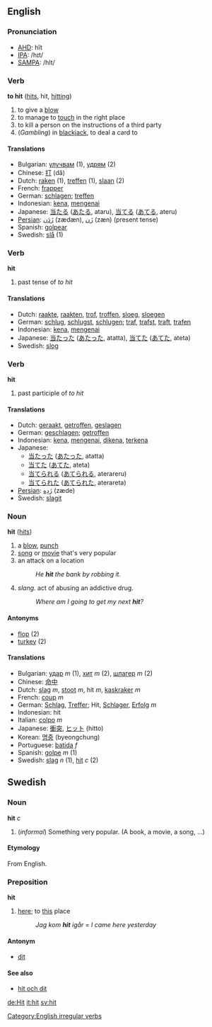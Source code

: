 ==English==
===Pronunciation===
*[[w:AHD|AHD]]: hĭt
*[[w:IPA|IPA]]: /hɪt/
*[[w:SAMPA|SAMPA]]: /hIt/

===Verb===
'''to hit''' ([[hits]], hit, [[hitting]])

# to give a [[blow]]
# to manage to [[touch]] in the right place
# to kill a person on the instructions of a third party
# (''Gambling'') in [[blackjack]], to deal a card to

====Translations====
*Bulgarian: [[улучвам]] (1), [[удрям]] (2)
*Chinese: [[打]] (dă)
*Dutch: [[raken]] (1), [[treffen]] (1), [[slaan]] (2)
*French: [[frapper]]
*German: [[schlagen]]; [[treffen]]
*Indonesian: [[kena]], [[kena|mengenai]]
*Japanese: [[当たる]] ([[あたる]], ataru), [[当てる]] ([[あてる]], ateru)
*[[Persian]]: [[زدن|زَدَن]] (zædæn), [[زن|زَن]] (zæn) (present tense)
*Spanish: [[golpear]]
*Swedish: [[slå]] (1)

===Verb===
'''hit'''

# past tense of ''to hit''

====Translations====
*Dutch: [[raakte]], [[raakten]], [[trof]], [[troffen]], [[sloeg]], [[sloegen]]
*German: [[schlug]], [[schlug|schlugst]], [[schlug|schlugen]]; [[traf]], [[traf|trafst]], [[traf|traft]], [[traf|trafen]]
*Indonesian: [[kena]], [[kena|mengenai]]
*Japanese: [[当たった]] ([[あたった]], atatta), [[当てた]] ([[あてた]], ateta)
*Swedish: [[slog]]

===Verb===
'''hit'''

# past participle of ''to hit''

====Translations====
*Dutch: [[geraakt]], [[getroffen]], [[geslagen]]
*German: [[geschlagen]]; [[traf|getroffen]]
*Indonesian: [[kena]], [[kena|mengenai]], [[kena|dikena]], [[kena|terkena]]
*Japanese: 
** [[当たった]] ([[あたった]], atatta)
** [[当てた]] ([[あてた]], ateta)
** [[当てられる]] ([[あてられる]], aterareru)
** [[当てられた]] ([[あてられた]], aterareta)
*[[Persian]]: [[زده|زَدِه]] (zæde)
*Swedish: [[slagit]]

===Noun===
'''hit''' ([[hits]])

# a [[blow]], [[punch]]
# [[song]] or [[movie]] that's very popular
# an attack on a location
#: ''He '''hit''' the bank by robbing it.''
# ''slang.'' act of abusing an addictive drug.
#: ''Where am I going to get my next '''hit'''?''

====Antonyms====
*[[flop]] (2)
*[[turkey]] (2)

====Translations====
*Bulgarian: [[удар]] ''m'' (1), [[хит]] ''m'' (2), [[шлагер]] ''m'' (2)
*Chinese: [[命中]]
*Dutch: [[slag]] ''m'', [[stoot]] ''m'', hit ''m'', [[kaskraker]] ''m''
*French: [[coup]] ''m''
*German: [[Schlag]], [[Treffer]]; Hit, [[Schlager]], [[Erfolg]] ''m''
*Indonesian: hit
*Italian: [[colpo]] ''m''
*Japanese: [[衝突]], [[ヒット]] (hitto)
*Korean: [[명중]] (byeongchung)
*Portuguese: [[batida]] ''f''
*Spanish: [[golpe]] ''m'' (1) 
*Swedish: [[slag]] ''n'' (1), [[hit#Swedish|hit]] ''c'' (2)

==Swedish==
===Noun===
'''hit''' ''c''
#(''informal'') Something very popular. (A book, a movie, a song, ...)

====Etymology====
From English.

===Preposition===
'''hit'''
#[[here]]; to [[this]] place
#:''Jag kom '''hit''' igår'' = ''I came here yesterday''

====Antonym====
*[[dit]]

====See also====
*[[hit och dit]]

[[Category:English irregular verbs]]
[[de:Hit]]
[[it:hit]]
[[sv:hit]]